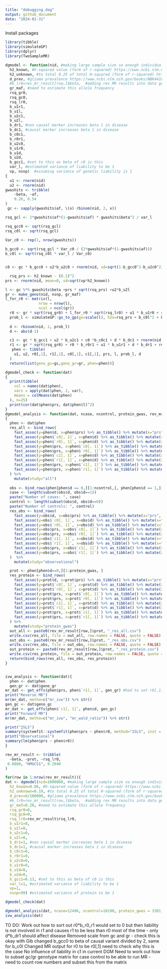 ```yaml
---
title: "debugging_dag"
output: github_document
date: "2024-01-31"
---
```

Install packages
```r
library(tibble)
library(simulateGP)
library(dplyr)
library(TwoSampleMR)
```

```r
dgmodel <- function(nid, #making large sample size so enough individuals for case control analysis
  h2_known, #h-squared value (form of r-squared) https://www.ncbi.nlm.nih.gov/pmc/articles/PMC4667278/
  h2_unknown, #to total 0.25 of total H-squared (form of r-squared) https://www.ncbi.nlm.nih.gov/pmc/articles/PMC4667278/
  d_prev, #glioma prevalence https://www.ncbi.nlm.nih.gov/books/NBK441874/#:~:text=In%20the%20United%20States%2C%20there,the%20least%20malignant%20brain%20tumors.
  #b_lr0=rev_mr_result[row,]$beta,  #adding rev MR results into data generating model
  gr_maf, #need to estimate this allele frequency
  rsq_gr0,   
  rsq_gc0, 
  rsq_lr0,
  b_u1r1, 
  b_u1l, 
  b_u2c1, 
  b_u2l, 
  b_dr1, #non causal marker increases beta 1 in disease
  b_dc1, #causal marker increases beta 1 in disease
  b_c0c1, 
  b_r0r1, 
  b_u2c0, 
  b_u1r0, 
  b_u1d, 
  b_u2d, 
  b_gcc1, #set to this as beta of c0 is this 
  var_l, #estimated variance of liability to be 1
  vp, nsnp)  #assuming variance of genetic liability is 1
{
  u1 <- rnorm(nid) 
  u2 <- rnorm(nid) 
gwashits <- tribble(
    ~beta, ~af,
    0.26, 0.54
)
 gc <- sapply(gwashits$af, \(x) rbinom(nid, 2, x)) 

rsq_gcl <- 2*gwashits$af*(1-gwashits$af) * gwashits$beta^2 / var_l

rsq_gcc0 <- sqrt(rsq_gcl)
rsq_c0l <- sqrt(rsq_gcl)

Var_c0 <- rep(1, nrow(gwashits))
 
b_gcc0 <- sqrt(rsq_gcl * Var_c0 / (2*gwashits$af*(1-gwashits$af)))
b_c0l <- sqrt(rsq_c0l * var_l / Var_c0)


c0 <- gc * b_gcc0 + u2*b_u2c0 + rnorm(nid, sd=sqrt(1-b_gcc0^2-b_u2c0^2))

  rsq_prs <- h2_known - (0.1)^2
prs <- rnorm(nid, mean=0, sd=sqrt(vp*h2_known)) 

l <- gc %*% gwashits$beta +prs * sqrt(rsq_prs) +u2*b_u2l 
gr <- make_geno(nid, nsnp, gr_maf)
l_for_r0 <- matrix(l,             
               nrow = nrow(l),
               ncol = ncol(gr))
  r0 <- gr * sqrt(rsq_gr0) + l_for_r0 * sqrt(rsq_lr0) + u1 * b_u1r0 + rnorm(nid, sd=sqrt(1-rsq_gr0-rsq_lr0^2-b_u1r0^2)) 
  prob_l <- simulateGP::gx_to_gp(gx=scale(l), h2x=rsq_prs + b_c0l^2 + b_u1d^2 + b_u2d^2, prev = d_prev) 
 
  d <- rbinom(nid, 1, prob_l) 
  d <- abs(d-1) 

  c1 <- gc * b_gcc1 + u2 * b_u2c1 + c0 *b_c0c1 + d * b_dc1 + rnorm(nid, sd=sqrt(1-(b_gcc1)^2 - b_u2c1^2- b_c0c1^2))
  r1 <- gr * sqrt(rsq_gr0) + r0 * b_r0r1 + u1 * b_u1r1 + d * b_dr1 + rnorm(nid, sd=sqrt(1-rsq_gc0-rsq_lr0^2-b_u1r1^2)) 
   phen <- tibble(
    u1, u2, r0[,1], r1[,1], c0[,1], c1[,1], prs, l, prob_l, d
  )
  return(list(geno_gc=gc,geno_gr=gr, phen=phen))} 

dgmodel_check <- function(dat)
{
  print(tibble(
    col = names(dat$phen),
    vars = apply(dat$phen, 2, var), 
    means = colMeans(dat$phen)
  ), n=25)
  print(cor(dat$phen$prs, dat$phen$l)^2)
}
dgmodel_analysis <- function(dat, ncase, ncontrol, protein_gwas, rev_mr_result)
{
  phen <- dat$phen
  res_all <- bind_rows( 
    fast_assoc(y=phen$d, x=phen$prs) %>% as_tibble() %>% mutate(x="prs", y="d"),
    fast_assoc(y=phen$`c0[, 1]`, x=phen$d) %>% as_tibble() %>% mutate(x="c0_1", y="d"),
    fast_assoc(y=phen$`r0[, 1]`, x=phen$d) %>% as_tibble() %>% mutate(x="r0", y="d"),
    fast_assoc(y=phen$prs, x=phen$`c0[, 1]`) %>% as_tibble() %>% mutate(x="prs", y="c0_1"),
    fast_assoc(y=phen$prs, x=phen$`r0[, 1]`) %>% as_tibble() %>% mutate(x="prs", y="r0"),
    fast_assoc(y=phen$`c1[, 1]`, x=phen$d) %>% as_tibble() %>% mutate(x="c1_1", y="d"),
    fast_assoc(y=phen$`r1[, 1]`, x=phen$d) %>% as_tibble() %>% mutate(x="r1", y="d"),
    fast_assoc(y=phen$prs, x=phen$`c1[, 1]`) %>% as_tibble() %>% mutate(x="prs", y="c1_1"),
    fast_assoc(y=phen$prs, x=phen$`r1[, 1]`) %>% as_tibble() %>% mutate(x="prs", y="r1")
  ) %>%
    mutate(study="all")
  
  obs <- bind_rows(phen[phen$d == 0,][1:ncontrol,], phen[phen$d == 1,][1:ncase,])  
  case <- length(subset(obs$d, obs$d==1))
  paste("Number of cases: ", case) 
  control <- length(subset(obs$d, obs$d==0))
  paste("Number of controls: ", control)
  res_obs <- bind_rows(
    fast_assoc(y=obs$d, x=obs$prs) %>% as_tibble() %>% mutate(x="prs", y="d"),
    fast_assoc(y=obs$`c0[, 1]`, x=obs$d) %>% as_tibble() %>% mutate(x="c0_1", y="d"),
    fast_assoc(y=obs$`r0[, 1]`, x=obs$d) %>% as_tibble() %>% mutate(x="r0", y="d"),
    fast_assoc(y=obs$prs, x=obs$`c0[, 1]`) %>% as_tibble() %>% mutate(x="prs", y="c0_1"),
    fast_assoc(y=obs$prs, x=obs$`r0[, 1]`) %>% as_tibble() %>% mutate(x="prs", y="r0"),
    fast_assoc(y=obs$`c1[, 1]`, x=obs$d) %>% as_tibble() %>% mutate(x="c1_1", y="d"),
    fast_assoc(y=obs$`r1[, 1]`, x=obs$d) %>% as_tibble() %>% mutate(x="r1", y="d"),
    fast_assoc(y=obs$prs, x=obs$`c1[, 1]`) %>% as_tibble() %>% mutate(x="prs", y="c1_1"),
    fast_assoc(y=obs$prs, x=obs$`r1[, 1]`) %>% as_tibble() %>% mutate(x="prs", y="r1"),
  )  %>%
    mutate(study="observational")

  prot <- phen[phen$d==0,][1:protein_gwas, ] 
  res_protein <- bind_rows(
    fast_assoc(y=prot$d, x=prot$prs) %>% as_tibble() %>% mutate(x="prs", y="d"),
    fast_assoc(y=prot$`c0[, 1]`, x=prot$d) %>% as_tibble() %>% mutate(x="c0_1", y="d"),
    fast_assoc(y=prot$`r0[, 1]`, x=prot$d) %>% as_tibble() %>% mutate(x="r0", y="d"),
    fast_assoc(y=prot$prs, x=prot$`c0[, 1]`) %>% as_tibble() %>% mutate(x="prs", y="c0_1"),
    fast_assoc(y=prot$prs, x=prot$`r0[, 1]`) %>% as_tibble() %>% mutate(x="prs", y="r0"),
    fast_assoc(y=prot$`c1[, 1]`, x=prot$d) %>% as_tibble() %>% mutate(x="c1_1", y="d"),
    fast_assoc(y=prot$`r1[, 1]`, x=prot$d) %>% as_tibble() %>% mutate(x="r1", y="d"),
    fast_assoc(y=prot$prs, x=prot$`c1[, 1]`) %>% as_tibble() %>% mutate(x="prs", y="c1_1"),
    fast_assoc(y=prot$prs, x=prot$`r1[, 1]`) %>% as_tibble() %>% mutate(x="prs", y="r1"),
  ) %>%
    mutate(study="protein_gwas")
  out_all <- paste0(rev_mr_result[row,]$prot, "_res_all.csv")
  write.csv(res_all, file = out_all, row.names = FALSE, quote = FALSE)
  out_obs <- paste0(rev_mr_result[row,]$prot, "_res_obs.csv")
  write.csv(res_obs, file = out_obs, row.names = FALSE, quote = FALSE)
  out_protein <- paste0(rev_mr_result[row,]$prot, "_res_protein.csv")
  write.csv(res_protein, file = out_protein, row.names = FALSE, quote = FALSE)
  return(bind_rows(res_all, res_obs, res_protein))
} 


ivw_analysis <- function(dat){
  phen <- dat$phen
  gen_gr <- dat$geno_gr
mr_dat <- get_effs(phen$prs, phen$`r1[, 1]`, gen_gr) #had to set r0[,1] so that it is pulling first column 
print("Reverse MR")
mr(mr_dat, metho=c("mr_ivw")) %>% str()
gen_gc <- dat$geno_gc
mr_dat <- get_effs(phen$`c1[, 1]`, phen$d, gen_gc) 
print("Forward MR")
mr(mr_dat, metho=c("mr_ivw", "mr_wald_ratio")) %>% str()

print("2SLS")
summary(systemfit::systemfit(phen$prs ~ phen$r0, method="2SLS", inst = ~gen)) 
print("Observational")
summary(lm(phen$prs ~ phen$r0))
}
```

```r
rev_mr_result <- tribble(
  ~beta, ~prot, ~rsq_lr0,
 0.0880, "HMGCS1", 0.2040
)

for(row in 1:nrow(rev_mr_result)){
dat <- dgmodel(nid=1000000, #making large sample size so enough individuals for case control analysis
  h2_known=0.06, #h-squared value (form of r-squared) https://www.ncbi.nlm.nih.gov/pmc/articles/PMC4667278/
  h2_unknown=0.19, #to total 0.25 of total H-squared (form of r-squared) https://www.ncbi.nlm.nih.gov/pmc/articles/PMC4667278/
  d_prev=6/100000, #glioma prevalence https://www.ncbi.nlm.nih.gov/books/NBK441874/#:~:text=In%20the%20United%20States%2C%20there,the%20least%20malignant%20brain%20tumors.
  #b_lr0=rev_mr_result[row,]$beta,  #adding rev MR results into data generating model
  gr_maf=0.20, #need to estimate this allele frequency
  rsq_gr0=0,   
  rsq_gc0=0, 
  rsq_lr0=rev_mr_result$rsq_lr0,
  b_u1r1=0, 
  b_u1l=0, 
  b_u2c1=0, 
  b_u2l=0, 
  b_dr1=1, #non causal marker increases beta 1 in disease
  b_dc1=1, #causal marker increases beta 1 in disease
  b_c0c1=0, 
  b_r0r1=0, 
  b_u2c0=0, 
  b_u1r0=0, 
  b_u1d=0, 
  b_u2d=0, 
  b_gcc1=0.13, #set to this as beta of c0 is this 
  var_l=1, #estimated variance of liability to be 1
  vp=1, 
  nsnp=99) #estimated variance of protein to be 1

dgmodel_check(dat)

dgmodel_analysis(dat, ncase=12496, ncontrol=18190, protein_gwas = 3301, rev_mr_result)}
ivw_analysis(dat)
```

TO DO:
Work out how to sort out r0\*b_r0_r1 would set to 0 but then liability is not involved in r1 and causes r1 to be less than r0 most of the time - only d\*b_dr1 should affect disease
Removed scale from gc and gr - check this is okay with Gib
changed b_gcc0 to beta of causal variant divided by 2, same for b_c0l
Changed MR output for r0 to be r0[,1] need to check why this is the case
No influence of liability in c1 in current DGM
Need to work out how to subset gc/gr genotype matrix for case control to be able to run MR - need to count row numbers and subset this from the matrix